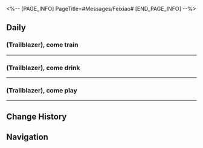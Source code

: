 <%-- [PAGE_INFO]
PageTitle=#Messages/Feixiao#
[END_PAGE_INFO] --%>
{{Messages Infobox
|id        = 1220
|image     = Character Feixiao Icon.png
|type      = Character
|sender    = Feixiao
|signature = Itching for a fight
|faction   = The Xianzhou Yaoqing
}}

==Daily==
===(Trailblazer), come train===
{{Messages|text=
:'''Feixiao:''' (Trailblazer), come train
:{Choice} ?
::'''(Trailblazer):''' ?
:{Choice} Train? I'm down
::'''(Trailblazer):''' Train? I'm down to train anything
:'''Feixiao:''' I was too busy yesterday. I have to train today!
:'''Feixiao:''' [[File:Sticker PPG 17 Feixiao 02.png|80px]]
:'''Feixiao:''' I hate missing a day of training
:{Choice} Bring it on!
::'''(Trailblazer):''' Bring it on!
::'''Feixiao:''' That's the stuff!
:{Choice} Me... as a punching bag?
::'''(Trailblazer):''' Uhh... You want me to be your human punching bag?
::'''(Trailblazer):''' I think I'll leave it...
::'''Feixiao:''' I wouldn't dare! You are my respected adversary
:{Choice} You want me to fight you?
::'''(Trailblazer):''' You want me to fight you?
::'''Feixiao:''' A fine idea!
:'''Feixiao:''' I know a great place to train. I know you'll love it
:'''Feixiao:''' They have 300 different weight options for barbells!
:'''Feixiao:''' Their treadmills run as fast as comets!
:'''Feixiao:''' Their punching bags are as firm as Qlipoth!
:'''Feixiao:''' Just one day here and all your worries will melt away!
:{Choice} Yesyesyesyesyes
::'''(Trailblazer):''' Yesyesyesyesyes
::'''(Trailblazer):''' I can't wait. I'm on my way
:{Choice} Will I survive that gym?
::'''(Trailblazer):''' That all sounds amazing
::'''(Trailblazer):''' I've got things to do
::'''(Trailblazer):''' [[File:Sticker PPG 05 Wubbaboo 06.png|80px]]
:'''Feixiao:''' I'll get started without you!
:'''Feixiao:''' Send me a message if you want to join
:'''Feixiao:''' You can bring some friends if you like
:'''Feixiao:''' [[File:Sticker PPG 07 Pom-Pom 12.png|80px]]
}}
----

===(Trailblazer), come drink===
{{Messages|text=
:'''Feixiao:''' (Trailblazer), come drink
:{Choice} ?
::'''(Trailblazer):''' ?
:{Choice} Drink? I'm down
::'''(Trailblazer):''' Drink? I'm always down to drink
:'''Feixiao:''' I didn't know the Luofu had Whale-Tide Spring lattes
:'''Feixiao:''' Up for a coffee?
:{Choice} Yes! Coffee!
::'''(Trailblazer):''' Yes! Coffee! I need a boost!
:{Choice} I'm worried it'll keep me awake
::'''(Trailblazer):''' Nah, I'm worried it'll keep me awake
:{Choice} Wait... Himeko's coffee...
::'''(Trailblazer):''' Himeko's coffee gave me an internal injury. I'll pass
::'''Feixiao:''' It's that awesome?
::'''Feixiao:''' I'm in for the challenge
:'''Feixiao:''' It smells great!
:'''Feixiao:''' That was cool!
:'''Feixiao:''' Gimme another cup!
:'''Feixiao:''' I'm all done
:'''Feixiao:''' I have made a mistake
:'''Feixiao:''' I should have brought my own pot
:{Choice} Yesyesyesyesyes
::'''(Trailblazer):''' Yesyesyesyesyes
::'''(Trailblazer):''' I can't wait. I'm on my way
:{Choice} You're really drinking that much?
::'''(Trailblazer):''' You're really drinking that much?
:'''Feixiao:''' Honestly, I found it strange at first, too
:'''Feixiao:''' But I've been so busy with military work lately. I need it to keep my brain awake or I just don't function properly
:'''Feixiao:''' All done. Now I'm happy. I'm heading back now
:'''Feixiao:''' I've still got hundreds of meetings and thousands of battles to deal with
:'''Feixiao:''' Catch you later
:{{DIcon|Warning}} Your friend Feixiao is offline
}}
----

===(Trailblazer), come play===
{{Messages|text=
:'''Feixiao:''' (Trailblazer), come play
:{Choice} ?
::'''(Trailblazer):''' ?
:{Choice} You're on holiday?
::'''(Trailblazer):''' You've finally taken a holiday?
::'''Feixiao:''' Holiday? Of course not!
:{Choice} Play? I'm down
::'''(Trailblazer):''' Play? I'm always down to play
:'''Feixiao:''' There's an outdoor shooting simulation
:'''Feixiao:''' It'll be fun, exciting, and good exercise for military extrapolation
:'''Feixiao:''' You wanna come?
:'''Feixiao:''' I'm sure with your skills, you're bound to get a top score
:{Choice} Go, Team Express!
::'''(Trailblazer):''' The Astral Express Team is coming for victory!
::'''Feixiao:''' It will be a wonderful showdown!
:{Choice} Are you taking part, too?
::'''(Trailblazer):''' Are you taking part, too?
::'''Feixiao:''' Of course. I wouldn't miss a fun competition like that
:{Choice} And the prizes?
::'''(Trailblazer):''' So, what are the prizes?
::'''Feixiao:''' That's a secret. Come and you'll find out!
:'''Feixiao:''' The Yaoqing often holds national competitions like these. I attend all the time
:'''Feixiao:''' It's the taking part that counts!
:'''Feixiao:''' When I first joined the Verdant Knights, we had these events every month. I miss those days!
:'''Feixiao:''' Alright, let me know if you want to take part
:'''Feixiao:''' See ya~
}}
----

==Change History==
{{Change History|2.5}}

==Navigation==
{{Messages Navbox}}